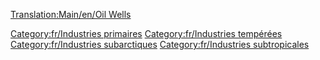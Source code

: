 [[Translation:Main/en/Oil Wells]]
{{Template:Industries/Fr
|image=Oilwells.png
|nom=Puits de pétrole
|climats=[[Main/en/Climat/Fr#Tempéré|Tempéré]], [[Main/en/Climat/Fr#Subarctique|Subarctique]], [[Main/en/Climat/Fr#Subtropical|Subtropical]].
|accepte=Rien
|produit=[[Main/fr/Pétrole|Pétrole]]
|notes=A une tendance à s'assécher après quelques années de service.
}}
[[Category:fr/Industries primaires]]
[[Category:fr/Industries tempérées]]
[[Category:fr/Industries subarctiques]]
[[Category:fr/Industries subtropicales]]